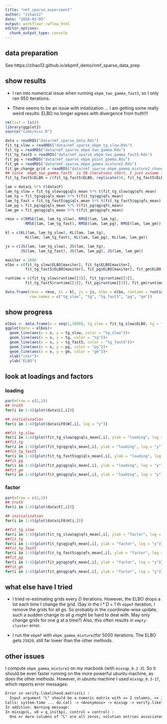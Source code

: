 ```yaml
---
title: "nmf_sparse_experiment"
author: "zihao12"
date: "2020-03-05"
output: workflowr::wflow_html
editor_options:
  chunk_output_type: console
---
```


## data preparation
See https://zihao12.github.io/ebpmf_demo/nmf_sparse_data_prep

## show results
* I ran into numerical issue when running `ebpm_two_gamma_fast5`, so I only ran 950 iterations.\

* There seems to be an issue with intialization ... I am getting some really weird results: ELBO no longer agrees with divergence from truth!!!

```r
rm(list = ls())
library(ggplot2)
source("code/misc.R")
```

```r
data = readRDS("data/nmf_sparse_data.Rds")
fit_tg_slow = readRDS("data/nmf_sparse_ebpm_tg_slow.Rds")
fit_tg = readRDS("data/nmf_sparse_ebpm_two_gamma.Rds")
fit_tg_fast5 = readRDS("data/nmf_sparse_ebpm_two_gamma_fast5.Rds")
fit_pg = readRDS("data/nmf_sparse_ebpm_point_gamma.Rds")
fit_gm = readRDS("data/nmf_sparse_ebpm_gamma_mixture2.Rds")
fit_gm_change_grid = readRDS("data/nmf_sparse_ebpm_gamma_mixture2_change_grids_per_10_iter.Rds")
## since `ebpm_two_gamma_fast5` is 50 iterations short, I just assume it makes no progress at all in the last 50 iterations
fit_tg_fast5$ELBO = c(fit_tg_fast5$ELBO, replicate(50, fit_tg_fast5$ELBO[950]))
```

```r
lam = data$L %*% t(data$F)
lam_tg_slow = fit_tg_slow$qg$qls_mean %*% t(fit_tg_slow$qg$qfs_mean)
lam_tg = fit_tg$qg$qls_mean %*% t(fit_tg$qg$qfs_mean)
lam_tg_fast = fit_tg_fast5$qg$qls_mean %*% t(fit_tg_fast5$qg$qfs_mean)
lam_pg = fit_pg$qg$qls_mean %*% t(fit_pg$qg$qfs_mean)
lam_gm = fit_gm$qg$qls_mean %*% t(fit_gm$qg$qfs_mean)

rmse = c(RMSE(lam, lam_tg_slow), RMSE(lam, lam_tg), 
         RMSE(lam, lam_tg_fast), RMSE(lam, lam_pg), RMSE(lam, lam_gm))

kl = c(KL(lam, lam_tg_slow), KL(lam, lam_tg), 
         KL(lam, lam_tg_fast), KL(lam, lam_pg), KL(lam, lam_gm))

js = c(JS(lam, lam_tg_slow), JS(lam, lam_tg), 
       JS(lam, lam_tg_fast), JS(lam, lam_pg), JS(lam, lam_gm))

maxiter = 1000
elbo = c(fit_tg_slow$ELBO[maxiter], fit_tg$ELBO[maxiter], 
         fit_tg_fast5$ELBO[maxiter], fit_pg$ELBO[maxiter], fit_gm$ELBO[maxiter])

runtime = c(fit_tg_slow$runtime[[3]], fit_tg$runtime[[3]], 
         fit_tg_fast5$runtime[[3]], fit_pg$runtime[[3]], fit_gm$runtime[[3]])

data.frame(rmse = rmse, kl = kl, js = js, elbo = elbo, runtime = runtime,
           row.names = c("tg_slow", "tg", "tg_fast5", "pg", "gm"))
```


## show progress
```r


elbos <- data.frame(x = seq(1,1000), tg_slow = fit_tg_slow$ELBO, tg = fit_tg$ELBO, tg_fast5 = fit_tg_fast5$ELBO, pg = fit_pg$ELBO, gm = fit_gm$ELBO)
ggplot(data = elbos)+
  geom_line(aes(x = x, y = tg_slow, color = "tg_slow"))+
  geom_line(aes(x = x, y = tg, color = "tg"))+
  geom_line(aes(x = x, y = tg_fast5, color = "tg_fast5"))+
  geom_line(aes(x = x, y = pg, color = "pg"))+
  geom_line(aes(x = x, y = gm, color = "gm"))+
  xlab("iter")+
  ylab("ELBO")
```


## look at loadings and factors

### loading
```r

par(mfrow = c(2,2))
## truth
for(i in 1:4){plot(data$L[,i])}

## initialization
for(i in 1:4){plot(data$LF0$W[,i], log = "y")}

##fit_tg_slow
for(i in 1:4){plot(fit_tg_slow$qg$qls_mean[,i], ylab = "loading", log = "y")}
##fit_tg
for(i in 1:4){plot(fit_tg$qg$qls_mean[,i], ylab = "loading", log = "y")}
##fit_tg_fast5
for(i in 1:4){plot(fit_tg_fast5$qg$qls_mean[,i], ylab = "loading", log = "y")}
##fit_pg
for(i in 1:4){plot(fit_pg$qg$qls_mean[,i], ylab = "loading", log = "y")}
##fit_gm
for(i in 1:4){plot(fit_gm$qg$qls_mean[,i], ylab = "loading", log = "y")}
```

### factor
```r
par(mfrow = c(2,2))
## truth
for(i in 1:4){plot(data$F[,i])}

## initialization
for(i in 1:4){plot(data$LF0$H[i,])}

##fit_tg_slow
for(i in 1:4){plot(fit_tg_slow$qg$qfs_mean[,i], ylab = "factor", log = "y")}
##fit_tg
for(i in 1:4){plot(fit_tg$qg$qfs_mean[,i], ylab = "factor", log = "y")}
##fit_tg_fast5
for(i in 1:4){plot(fit_tg_fast5$qg$qfs_mean[,i], ylab = "factor", log = "y")}
##fit_pg
for(i in 1:4){plot(fit_pg$qg$qfs_mean[,i], ylab = "factor", log = "y")}
##fit_gm
for(i in 1:4){plot(fit_gm$qg$qfs_mean[,i], ylab = "factor", log = "y")}
```

## what else have I tried
* I tried re-estimating grids every $D$ iterations. However, the ELBO drops a lot each time I change the grid. (Say in the $l*D + 1$ th `ebpmf` iteration, I remove the grids for all $g$s. So probably in the coordinate-wise update, such a sudden change to all $g$ might be hard to deal with. May only change grids for one $g$ at a time?) Also, this often results in `empty-cluster` error. 

* I run the `ebpmf` with `ebpm_gamma_mixture2`for 5000 iterations. The ELBO gets `25820`, still far lower than the other methods. 

## other issues
I compute `ebpm_gamma_mixture2` on my macbook (with `mixsqp_0.2-3`). So it should be even faster running on the more powerful ubuntu machine, as does the other methods. However, in ubuntu machine I used `mixsqp_0.3-17`, which reports error messages:

```txt
Error in verify.likelihood.matrix(L) : 
  Input argument "L" should be a numeric matrix with >= 2 columns, >= 1 rows, all its entries should be non-negative, finite and not NA, and some entries should be positive
Calls: system.time ... do.call -> <Anonymous> -> mixsqp -> verify.likelihood.matrix
In addition: Warning message:
In mixsqp(L, x0 = g_init$pi, control = control) :
  One or more columns of "L" are all zeros; solution entries associated with these columns are trivially zero
```

